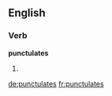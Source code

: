 ==English==

===Verb===
'''punctulates'''

# {{third-person singular of|punctulate}}

[[de:punctulates]]
[[fr:punctulates]]